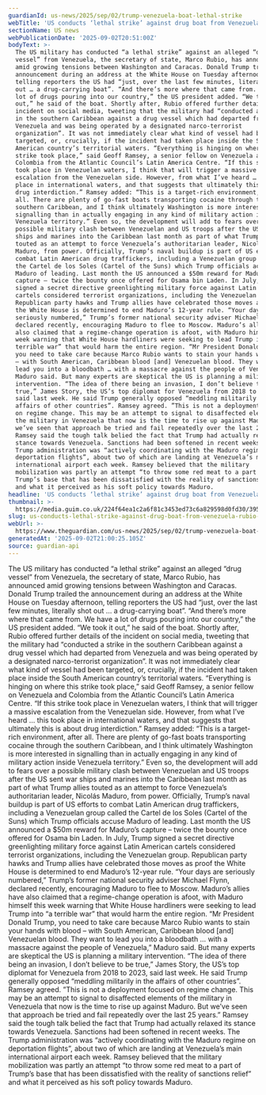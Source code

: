 ```yaml
---
guardianId: us-news/2025/sep/02/trump-venezuela-boat-lethal-strike
webTitle: 'US conducts ‘lethal strike’ against drug boat from Venezuela, Rubio says'
sectionName: US news
webPublicationDate: '2025-09-02T20:51:00Z'
bodyText: >-
  The US military has conducted “a lethal strike” against an alleged “drug
  vessel” from Venezuela, the secretary of state, Marco Rubio, has announced
  amid growing tensions between Washington and Caracas. Donald Trump trailed the
  announcement during an address at the White House on Tuesday afternoon,
  telling reporters the US had “just, over the last few minutes, literally shot
  out … a drug-carrying boat”. “And there’s more where that came from. We have a
  lot of drugs pouring into our country,” the US president added. “We took it
  out,” he said of the boat. Shortly after, Rubio offered further details of the
  incident on social media, tweeting that the military had “conducted a strike
  in the southern Caribbean against a drug vessel which had departed from
  Venezuela and was being operated by a designated narco-terrorist
  organization”. It was not immediately clear what kind of vessel had been
  targeted, or, crucially, if the incident had taken place inside the South
  American country’s territorial waters. “Everything is hinging on where this
  strike took place,” said Geoff Ramsey, a senior fellow on Venezuela and
  Colombia from the Atlantic Council’s Latin America Centre. “If this strike
  took place in Venezuelan waters, I think that will trigger a massive
  escalation from the Venezuelan side. However, from what I’ve heard … this took
  place in international waters, and that suggests that ultimately this is about
  drug interdiction.” Ramsey added: “This is a target-rich environment, after
  all. There are plenty of go-fast boats transporting cocaine through the
  southern Caribbean, and I think ultimately Washington is more interested in
  signalling than in actually engaging in any kind of military action inside
  Venezuela territory.” Even so, the development will add to fears over a
  possible military clash between Venezuelan and US troops after the US sent war
  ships and marines into the Caribbean last month as part of what Trump allies
  touted as an attempt to force Venezuela’s authoritarian leader, Nicolás
  Maduro, from power. Officially, Trump’s naval buildup is part of US efforts to
  combat Latin American drug traffickers, including a Venezuelan group called
  the Cartel de los Soles (Cartel of the Suns) which Trump officials accuse
  Maduro of leading. Last month the US announced a $50m reward for Maduro’s
  capture – twice the bounty once offered for Osama bin Laden. In July, Trump
  signed a secret directive greenlighting military force against Latin American
  cartels considered terrorist organizations, including the Venezuelan group.
  Republican party hawks and Trump allies have celebrated those moves as proof
  the White House is determined to end Maduro’s 12-year rule. “Your days are
  seriously numbered,” Trump’s former national security adviser Michael Flynn,
  declared recently, encouraging Maduro to flee to Moscow. Maduro’s allies have
  also claimed that a regime-change operation is afoot, with Maduro himself this
  week warning that White House hardliners were seeking to lead Trump into “a
  terrible war” that would harm the entire region. “Mr President Donald Trump,
  you need to take care because Marco Rubio wants to stain your hands with blood
  – with South American, Caribbean blood [and] Venezuelan blood. They want to
  lead you into a bloodbath … with a massacre against the people of Venezuela,”
  Maduro said. But many experts are skeptical the US is planning a military
  intervention. “The idea of there being an invasion, I don’t believe to be
  true,” James Story, the US’s top diplomat for Venezuela from 2018 to 2023,
  said last week. He said Trump generally opposed “meddling militarily in the
  affairs of other countries”. Ramsey agreed. ”This is not a deployment focused
  on regime change. This may be an attempt to signal to disaffected elements of
  the military in Venezuela that now is the time to rise up against Maduro. But
  we’ve seen that approach be tried and fail repeatedly over the last 25 years.”
  Ramsey said the tough talk belied the fact that Trump had actually relaxed its
  stance towards Venezuela. Sanctions had been softened in recent weeks. The
  Trump administration was “actively coordinating with the Maduro regime on
  deportation flights”, about two of which are landing at Venezuela’s main
  international airport each week. Ramsey believed that the military
  mobilization was partly an attempt “to throw some red meat to a part of
  Trump’s base that has been dissatisfied with the reality of sanctions relief”
  and what it perceived as his soft policy towards Maduro.
headline: 'US conducts ‘lethal strike’ against drug boat from Venezuela, Rubio says'
thumbnail: >-
  https://media.guim.co.uk/224f64ea1c2a6f81c3453ed73c6a829598d0fd30/395_0_3948_3158/500.jpg
slug: us-conducts-lethal-strike-against-drug-boat-from-venezuela-rubio-says
webUrl: >-
  https://www.theguardian.com/us-news/2025/sep/02/trump-venezuela-boat-lethal-strike
generatedAt: '2025-09-02T21:00:25.105Z'
source: guardian-api
---
```

The US military has conducted “a lethal strike” against an alleged “drug vessel” from Venezuela, the secretary of state, Marco Rubio, has announced amid growing tensions between Washington and Caracas. Donald Trump trailed the announcement during an address at the White House on Tuesday afternoon, telling reporters the US had “just, over the last few minutes, literally shot out … a drug-carrying boat”. “And there’s more where that came from. We have a lot of drugs pouring into our country,” the US president added. “We took it out,” he said of the boat. Shortly after, Rubio offered further details of the incident on social media, tweeting that the military had “conducted a strike in the southern Caribbean against a drug vessel which had departed from Venezuela and was being operated by a designated narco-terrorist organization”. It was not immediately clear what kind of vessel had been targeted, or, crucially, if the incident had taken place inside the South American country’s territorial waters. “Everything is hinging on where this strike took place,” said Geoff Ramsey, a senior fellow on Venezuela and Colombia from the Atlantic Council’s Latin America Centre. “If this strike took place in Venezuelan waters, I think that will trigger a massive escalation from the Venezuelan side. However, from what I’ve heard … this took place in international waters, and that suggests that ultimately this is about drug interdiction.” Ramsey added: “This is a target-rich environment, after all. There are plenty of go-fast boats transporting cocaine through the southern Caribbean, and I think ultimately Washington is more interested in signalling than in actually engaging in any kind of military action inside Venezuela territory.” Even so, the development will add to fears over a possible military clash between Venezuelan and US troops after the US sent war ships and marines into the Caribbean last month as part of what Trump allies touted as an attempt to force Venezuela’s authoritarian leader, Nicolás Maduro, from power. Officially, Trump’s naval buildup is part of US efforts to combat Latin American drug traffickers, including a Venezuelan group called the Cartel de los Soles (Cartel of the Suns) which Trump officials accuse Maduro of leading. Last month the US announced a $50m reward for Maduro’s capture – twice the bounty once offered for Osama bin Laden. In July, Trump signed a secret directive greenlighting military force against Latin American cartels considered terrorist organizations, including the Venezuelan group. Republican party hawks and Trump allies have celebrated those moves as proof the White House is determined to end Maduro’s 12-year rule. “Your days are seriously numbered,” Trump’s former national security adviser Michael Flynn, declared recently, encouraging Maduro to flee to Moscow. Maduro’s allies have also claimed that a regime-change operation is afoot, with Maduro himself this week warning that White House hardliners were seeking to lead Trump into “a terrible war” that would harm the entire region. “Mr President Donald Trump, you need to take care because Marco Rubio wants to stain your hands with blood – with South American, Caribbean blood [and] Venezuelan blood. They want to lead you into a bloodbath … with a massacre against the people of Venezuela,” Maduro said. But many experts are skeptical the US is planning a military intervention. “The idea of there being an invasion, I don’t believe to be true,” James Story, the US’s top diplomat for Venezuela from 2018 to 2023, said last week. He said Trump generally opposed “meddling militarily in the affairs of other countries”. Ramsey agreed. ”This is not a deployment focused on regime change. This may be an attempt to signal to disaffected elements of the military in Venezuela that now is the time to rise up against Maduro. But we’ve seen that approach be tried and fail repeatedly over the last 25 years.” Ramsey said the tough talk belied the fact that Trump had actually relaxed its stance towards Venezuela. Sanctions had been softened in recent weeks. The Trump administration was “actively coordinating with the Maduro regime on deportation flights”, about two of which are landing at Venezuela’s main international airport each week. Ramsey believed that the military mobilization was partly an attempt “to throw some red meat to a part of Trump’s base that has been dissatisfied with the reality of sanctions relief” and what it perceived as his soft policy towards Maduro.
